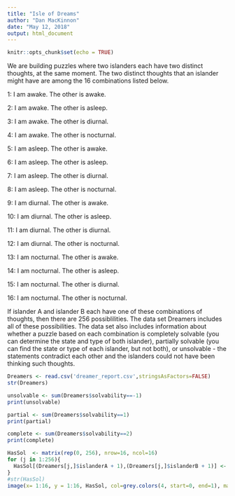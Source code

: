 ```yaml
---
title: "Isle of Dreams"
author: "Dan MacKinnon"
date: "May 12, 2018"
output: html_document
---
```


```r
knitr::opts_chunk$set(echo = TRUE)
```

We are building puzzles where two islanders each have two distinct thoughts, at the same moment. The two distinct thoughts that an islander might have are among the 16 combinations listed below.

1: I am awake. The other is awake.

2: I am awake. The other is asleep.

3: I am awake. The other is diurnal.

4: I am awake. The other is nocturnal.

5: I am asleep. The other is awake.

6: I am asleep. The other is asleep.

7: I am asleep. The other is diurnal.

8: I am asleep. The other is nocturnal.

9: I am diurnal. The other is awake.

10: I am diurnal. The other is asleep.

11: I am diurnal. The other is diurnal.

12: I am diurnal. The other is nocturnal.

13: I am nocturnal. The other is awake.

14: I am nocturnal. The other is asleep.

15: I am nocturnal. The other is diurnal.

16: I am nocturnal. The other is nocturnal.

If islander A and islander B each have one of these combinations of thoughts, then there are 256 possiblilities. The data set Dreamers includes all of these possibilities. The data set also includes information about whether a puzzle based on each combination is completely solvable (you can determine the state and type of both islander), partially solvable (you can find the state or type of each islander, but not both), or unsolvable - the statements contradict each other and the islanders could not have been thinking such thoughts.

```r
Dreamers <- read.csv('dreamer_report.csv',stringsAsFactors=FALSE)
str(Dreamers)
```

```r
unsolvable <- sum(Dreamers$solvability==-1)
print(unsolvable)
```

```r
partial <- sum(Dreamers$solvability==1)
print(partial)
```
```r
complete <- sum(Dreamers$solvability==2)
print(complete)
```


```r
HasSol  <- matrix(rep(0, 256), nrow=16, ncol=16)
for (j in 1:256){
  HasSol[(Dreamers[j,]$islanderA + 1),(Dreamers[j,]$islanderB + 1)] <- Dreamers[j,]$solvability
}
#str(HasSol)
image(x= 1:16, y = 1:16, HasSol, col=grey.colors(4, start=0, end=1), main='first try')
```
